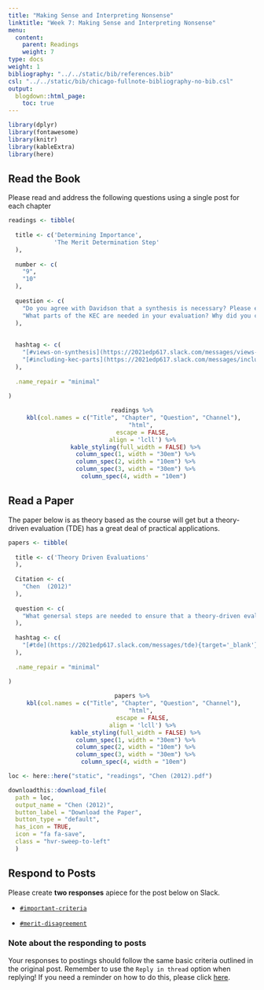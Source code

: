 ```yaml
---
title: "Making Sense and Interpreting Nonsense"
linktitle: "Week 7: Making Sense and Interpreting Nonsense"
menu:
  content:
    parent: Readings
    weight: 7
type: docs
weight: 1
bibliography: "../../static/bib/references.bib"
csl: "../../static/bib/chicago-fullnote-bibliography-no-bib.csl"
output:
  blogdown::html_page:
    toc: true
---
```


<style>
  .hvr-sweep-to-left {
    display: inline-block;
    vertical-align: middle;
    -webkit-transform: perspective(1px) translateZ(0);
    transform: perspective(1px) translateZ(0);
    box-shadow: 0 0 1px rgba(0, 0, 0, 0);
    position: relative;
    -webkit-transition-property: color;
    transition-property: color;
    -webkit-transition-duration: 0.25s;
    transition-duration: 0.25s;
  }

.hvr-sweep-to-left:before {
  content: "";
  position: absolute;
  z-index: -1;
  top: 0;
  left: 0;
  right: 0;
  bottom: 0;
  background: #175676;
    -webkit-transform: scaleX(0);
  transform: scaleX(0);
  -webkit-transform-origin: 100% 50%;
  transform-origin: 100% 50%;
  -webkit-transition-property: transform;
  transition-property: transform;
  -webkit-transition-duration: 0.3s;
  transition-duration: 0.3s;
  -webkit-transition-timing-function: ease-out;
  transition-timing-function: ease-out;
}

.hvr-sweep-to-left:hover, .hvr-sweep-to-left:focus, .hvr-sweep-to-left:active {
  color: white;
}

.hvr-sweep-to-left:hover:before, .hvr-sweep-to-left:focus:before, .hvr-sweep-to-left:active:before {
  -webkit-transform: scaleX(1);
  transform: scaleX(1);
}
</style>
  
```r
library(dplyr)
library(fontawesome)
library(knitr)
library(kableExtra)
library(here)
```

## Read the Book

Please read and address the following questions using a single post for each chapter

```r

readings <- tibble(
  
  title <- c('Determining Importance',
             'The Merit Determination Step'
  ),
  
  number <- c(
    "9",
    "10"
  ),
  
  question <- c(
    "Do you agree with Davidson that a synthesis is necessary? Please explain your viewpoint.",
    "What parts of the KEC are needed in your evaluation? Why did you choose those in lieu of others?"
  ),
  
  
  hashtag <- c(
    "[#views-on-synthesis](https://2021edp617.slack.com/messages/views-on-synthesis){target='_blank'}",
    "[#including-kec-parts](https://2021edp617.slack.com/messages/including-kec-parts){target='_blank'}"
  ),
  
  .name_repair = "minimal"
  
)

```

<center>
```r
readings %>%
  kbl(col.names = c("Title", "Chapter", "Question", "Channel"), 
      "html", 
      escape = FALSE,
      align = 'lcll') %>%
  kable_styling(full_width = FALSE) %>%
  column_spec(1, width = "30em") %>%
  column_spec(2, width = "10em") %>%
  column_spec(3, width = "30em") %>%
  column_spec(4, width = "10em") 
```
</center>

## Read a Paper

The paper below is as theory based as the course will get but a theory-driven evaluation (TDE) has a great deal of practical applications.

```r

papers <- tibble(
  
  title <- c('Theory Driven Evaluations'
  ),
  
  Citation <- c(
    "Chen  (2012)"
  ),
  
  question <- c(
    "What genersal steps are needed to ensure that a theory-driven evaluation occurs? How do these translate to your particular evaluation?"
  ),
  
  hashtag <- c(
    "[#tde](https://2021edp617.slack.com/messages/tde){target='_blank'}"
  ),
  
  .name_repair = "minimal"
  
)

```

<center>
```r
papers %>%
  kbl(col.names = c("Title", "Chapter", "Question", "Channel"), 
      "html", 
      escape = FALSE,
      align = 'lcll') %>%
  kable_styling(full_width = FALSE) %>%
  column_spec(1, width = "30em") %>%
  column_spec(2, width = "10em") %>%
  column_spec(3, width = "30em") %>%
  column_spec(4, width = "10em") 
```
</center>


```r
loc <- here::here("static", "readings", "Chen (2012).pdf")

downloadthis::download_file(
  path = loc,
  output_name = "Chen (2012)",
  button_label = "Download the Paper",
  button_type = "default",
  has_icon = TRUE,
  icon = "fa fa-save",
  class = "hvr-sweep-to-left"
  )
```


## Respond to Posts
Please create **two responses** apiece for the post below on Slack. 

- [`#important-criteria`](https://2021edp617.slack.com/messages/important-criteria){target='_blank'}

- [`#merit-disagreement`](https://2021edp617.slack.com/messages/merit-disagreement){target='_blank'}

### Note about the responding to posts 
Your responses to postings should follow the same basic criteria outlined in the original post. Remember to use the `Reply in thread` option when replying! If you need a reminder on how to do this, please click [here](/lesson/02-lesson/#responses).

